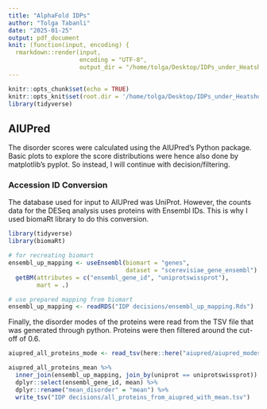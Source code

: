 ```yaml
---
title: "AlphaFold IDPs"
author: "Tolga Tabanli"
date: "2025-01-25"
output: pdf_document
knit: (function(input, encoding) {
  rmarkdown::render(input,
                    encoding = "UTF-8",
                    output_dir = "/home/tolga/Desktop/IDPs_under_Heatshock/Knittings")})
---
```


```r
knitr::opts_chunk$set(echo = TRUE)
knitr::opts_knit$set(root.dir = '/home/tolga/Desktop/IDPs_under_Heatshock/')
library(tidyverse)
```

## AIUPred

The disorder scores were calculated using the AIUPred's Python package.
Basic plots to explore the score distributions were hence also done
by matplotlib's pyplot. So instead, I will continue with decision/filtering.

### Accession ID Conversion

The database used for input to AIUPred was UniProt. However, the counts
data for the DESeq analysis uses proteins with Ensembl IDs.
This is why I used biomaRt library to do this conversion.

```r
library(tidyverse)
library(biomaRt)

# for recreating biomart
ensembl_up_mapping <- useEnsembl(biomart = "genes",
                                 dataset = "scerevisiae_gene_ensembl") %>%
  getBM(attributes = c("ensembl_gene_id", "uniprotswissprot"),
        mart = .)

# use prepared mapping from biomart
ensembl_up_mapping <- readRDS("IDP decisions/ensembl_up_mapping.Rds")
```

Finally, the disorder modes of the proteins were read from the TSV file
that was generated through python.
Proteins were then filtered around the cut-off of 0.6.

```r
aiupred_all_proteins_mode <- read_tsv(here::here("aiupred/aiupred_modes_of_proteins.tsv"))

aiupred_all_proteins_mean %>%
  inner_join(ensembl_up_mapping, join_by(uniprot == uniprotswissprot)) %>%
  dplyr::select(ensembl_gene_id, mean) %>%
  dplyr::rename("mean_disorder" = "mean") %>%
  write_tsv("IDP decisions/all_proteins_from_aiupred_with_mean.tsv")
```

